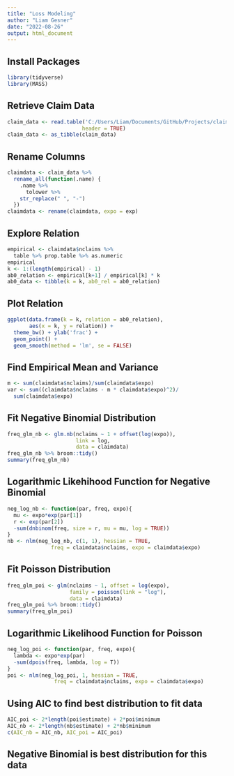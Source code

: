 ```yaml
---
title: "Loss Modeling"
author: "Liam Gesner"
date: "2022-08-26"
output: html_document
---
```


## Install Packages
```r
library(tidyverse)
library(MASS)
```

## Retrieve Claim Data
```r
claim_data <- read.table('C:/Users/Liam/Documents/GitHub/Projects/claimdata.txt',
                        header = TRUE)
claim_data <- as_tibble(claim_data)
```

## Rename Columns
```r
claimdata <- claim_data %>%
  rename_all(function(.name) {
    .name %>% 
      tolower %>%
    str_replace(" ", "-")
  })
claimdata <- rename(claimdata, expo = exp)
```

## Explore Relation
```r
empirical <- claimdata$nclaims %>% 
  table %>% prop.table %>% as.numeric
empirical
k <- 1:(length(empirical) - 1)
ab0_relation <- empirical[k+1] / empirical[k] * k  
ab0_data <- tibble(k = k, ab0_rel = ab0_relation)
```

## Plot Relation
```r
ggplot(data.frame(k = k, relation = ab0_relation), 
       aes(x = k, y = relation)) +
  theme_bw() + ylab('frac') +
  geom_point() +
  geom_smooth(method = 'lm', se = FALSE)
```

## Find Empirical Mean and Variance
```r
m <- sum(claimdata$nclaims)/sum(claimdata$expo)
var <- sum((claimdata$nclaims - m * claimdata$expo)^2)/
  sum(claimdata$expo)
```

## Fit Negative Binomial Distribution
```r
freq_glm_nb <- glm.nb(nclaims ~ 1 + offset(log(expo)), 
                      link = log,
                      data = claimdata)
freq_glm_nb %>% broom::tidy()
summary(freq_glm_nb)
```

## Logarithmic Likehihood Function for Negative Binomial
```r
neg_log_nb <- function(par, freq, expo){
  mu <- expo*exp(par[1])
  r <- exp(par[2])
  -sum(dnbinom(freq, size = r, mu = mu, log = TRUE))
}
nb <- nlm(neg_log_nb, c(1, 1), hessian = TRUE, 
              freq = claimdata$nclaims, expo = claimdata$expo)
```

## Fit Poisson Distribution
```r
freq_glm_poi <- glm(nclaims ~ 1, offset = log(expo), 
                    family = poisson(link = "log"), 
                    data = claimdata)
freq_glm_poi %>% broom::tidy()
summary(freq_glm_poi)
```

## Logarithmic Likelihood Function for Poisson
```r
neg_log_poi <- function(par, freq, expo){
  lambda <- expo*exp(par)
  -sum(dpois(freq, lambda, log = T))
}
poi <- nlm(neg_log_poi, 1, hessian = TRUE, 
               freq = claimdata$nclaims, expo = claimdata$expo)
```

## Using AIC to find best distribution to fit data
```r
AIC_poi <- 2*length(poi$estimate) + 2*poi$minimum
AIC_nb <- 2*length(nb$estimate) + 2*nb$minimum
c(AIC_nb = AIC_nb, AIC_poi = AIC_poi)
```
## Negative Binomial is best distribution for this data